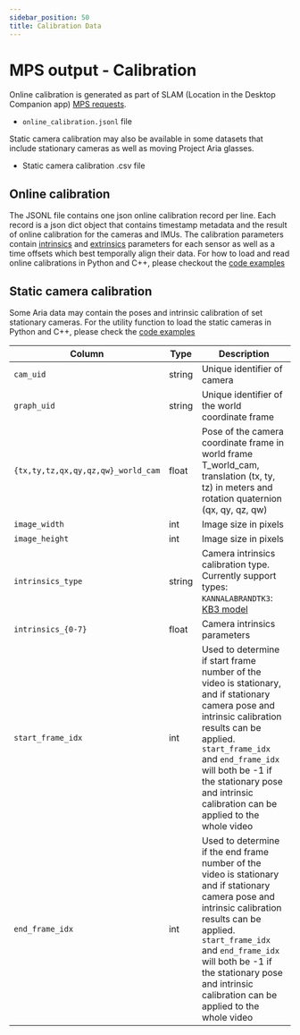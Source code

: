 ```yaml
---
sidebar_position: 50
title: Calibration Data
---
```


# MPS output - Calibration

Online calibration is generated as part of SLAM (Location in the Desktop Companion app) [MPS requests](/ARK/mps/mps.mdx).

* `online_calibration.jsonl` file

Static camera calibration may also be available in some datasets that include stationary cameras as well as moving Project Aria glasses.

* Static camera calibration .csv file


## Online calibration

The JSONL file contains one json online calibration record per line. Each record is a json dict object that contains timestamp metadata and the result of online calibration for the cameras and IMUs. The calibration parameters contain [intrinsics](/tech_insights/camera_intrinsic_models.mdx) and [extrinsics](/data_formats/coordinate_convention/3d_coordinate_frame_convention.mdx) parameters for each sensor as well as a time offsets which best temporally align their data. For how to load and read online calibrations in Python and C++, please checkout the [code examples](/data_utilities/core_code_snippets/mps.mdx#online-calibration)

## Static camera calibration

Some Aria data may contain the poses and intrinsic calibration of set stationary cameras. For the utility function to load the static cameras in Python and C++, please check the [code examples](/data_utilities/core_code_snippets/mps.mdx#static-camera-calibration)

|Column	|Type	|Description	|
|---	|---	|---	|
|`cam_uid`	|string	|Unique identifier of camera	|
|`graph_uid`	|string	|Unique identifier of the world coordinate frame	|
|`{tx,ty,tz,qx,qy,qz,qw}_world_cam`	|float	|Pose of the camera coordinate frame in world frame T_world_cam, translation (tx, ty, tz) in meters and rotation quaternion (qx, qy, qz, qw)	|
|`image_width`	|int	|Image size in pixels	|
|`image_height`	|int	|Image size in pixels|
|`intrinsics_type`	|string	|Camera intrinsics calibration type. Currently support types: `KANNALABRANDTK3`: [KB3 model](/tech_insights/camera_intrinsic_models.mdx#the-kannalabrandtk3-kb3-model)	|
|`intrinsics_{0-7}`	|float	|Camera intrinsics parameters	|
|`start_frame_idx`	|int	|Used to determine if start frame number of the video is stationary, and if stationary camera pose and intrinsic calibration results can be applied. `start_frame_idx` and `end_frame_idx` will both be -1 if the stationary pose and intrinsic calibration can be applied to the whole video|
|`end_frame_idx`	|int	|Used to determine if the end frame number of the video is stationary and if stationary camera pose and intrinsic calibration results can be applied. `start_frame_idx` and `end_frame_idx` will both be -1 if the stationary pose and intrinsic calibration can be applied to the whole video|
